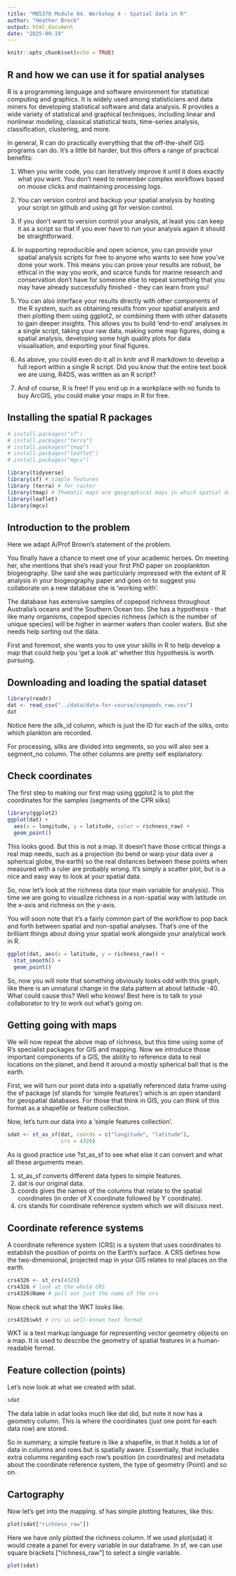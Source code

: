```yaml
---
title: "MB5370 Module 04. Workshop 4 - Spatial data in R"
author: "Heather Brock"
output: html_document
date: "2025-09-19"
---
```


```r
knitr::opts_chunk$set(echo = TRUE)
```

## R and how we can use it for spatial analyses

R is a programming language and software environment for statistical computing and graphics. It is widely used among statisticians and data miners for developing statistical software and data analysis. R provides a wide variety of statistical and graphical techniques, including linear and nonlinear modeling, classical statistical tests, time-series analysis, classification, clustering, and more.

In general, R can do practically everything that the off-the-shelf GIS programs can do. It’s a little bit harder, but this offers a range of practical benefits:

1. When you write code, you can iteratively improve it until it does exactly what you want. You don’t need to remember complex workflows based on mouse clicks and maintaining processing logs. 

2. You can version control and backup your spatial analysis by hosting your script on github and using git for version control.

3. If you don’t want to version control your analysis, at least you can keep it as a script so that if you ever have to run your analysis again it should be straightforward.

4. In supporting reproducible and open science, you can provide your spatial analysis scripts for free to anyone who wants to see how you’ve done your work. This means you can prove your results are robust, be ethical in the way you work, and scarce funds for marine research and conservation don’t have for someone else to repeat something that you may have already successfully finished - they can learn from you! 

5. You can also interface your results directly with other components of the R system, such as obtaining results from your spatial analysis and then plotting them using ggplot2, or combining them with other datasets to gain deeper insights. This allows you to build ‘end-to-end’ analyses in a single script, taking your raw data, making some map figures, doing a spatial analysis, developing some high quality plots for data visualisation, and exporting your final figures. 

6. As above, you could even do it all in knitr and R markdown to develop a full report within a single R script. Did you know that the entire text book we are using, R4DS, was written as an R script? 

7. And of course, R is free! If you end up in a workplace with no funds to buy ArcGIS, you could make your maps in R for free. 

## Installing the spatial R packages

```r
# install.packages("sf") 
# install.packages("terra")
# install.packages("tmap")
# install.packages("leaflet")
# install.packages("mgcv")
```

```r
library(tidyverse)
library(sf) # simple features
library (terra) # for raster
library(tmap) # Thematic maps are geographical maps in which spatial data distributions are visualized
library(leaflet)
library(mgcv)
```

## Introduction to the problem

Here we adapt A/Prof Brown’s statement of the problem. 

You finally have a chance to meet one of your academic heroes. On meeting her, she mentions that she’s read your first PhD paper on zooplankton biogeography. She said she was particularly impressed with the extent of R analysis in your biogeography paper and goes on to suggest you collaborate on a new database she is ‘working with’.

The database has extensive samples of copepod richness throughout Australia’s oceans and the Southern Ocean too. She has a hypothesis - that like many organisms, copepod species richness (which is the number of unique species) will be higher in warmer waters than cooler waters. But she needs help sorting out the data.

First and foremost, she wants you to use your skills in R to help develop a map that could help you ‘get a look at’ whether this hypothesis is worth pursuing. 

## Downloading and loading the spatial dataset

```r
library(readr)
dat <- read_csv("../data/data-for-course/copepods_raw.csv")
dat
```

Notice here the silk_id column, which is just the ID for each of the silks, onto which plankton are recorded. 

For processing, silks are divided into segments, so you will also see a segment_no column. The other columns are pretty self explanatory.

## Check coordinates

The first step to making our first map using ggplot2  is to plot the coordinates for the samples (segments of the CPR silks)

```r
library(ggplot2)
ggplot(dat) + 
  aes(x = longitude, y = latitude, color = richness_raw) +
  geom_point()
```

This looks good. But this is not a map. It doesn’t have those critical things a real map needs, such as a projection (to bend or warp your data over a spherical globe, the earth) so the real distances between these points when measured with a ruler are probably wrong. It’s simply a scatter plot, but is a nice and easy way to look at your spatial data. 

So, now let’s look at the richness data (our main variable for analysis). This time we are going to visualize richness in a non-spatial way with latitude on the x-axis and richness on the y-axis. 

You will soon note that it’s a fairly common part of the workflow to pop back and forth between spatial and non-spatial analyses. That’s one of the brilliant things about doing your spatial work alongside your analytical work in R.

```r
ggplot(dat, aes(x = latitude, y = richness_raw)) + 
  stat_smooth() + 
  geom_point()
```

So, now you will note that something obviously looks odd with this graph, like there is an unnatural change in the data pattern at about latitude -40. What could cause this? Well who knows! Best here is to talk to your collaborator to try to work out what’s going on.

## Getting going with maps

We will now repeat the above map of richness, but this time using some of R’s specialist packages for GIS and mapping. Now we introduce those important components of a GIS, the ability to reference data to real locations on the planet, and bend it around a mostly spherical ball that is the earth. 

First, we will turn our point data into a spatially referenced data frame using the sf package (sf stands for ‘simple features’) which is an open standard for geospatial databases. For those that think in GIS, you can think of this format as a shapefile or feature collection.

Now, let’s turn our data into a ‘simple features collection’.

```r
sdat <- st_as_sf(dat, coords = c("longitude", "latitude"), 
                 crs = 4326)
```

As is good practice use ?st_as_sf to see what else it can convert and what all these arguments mean.

1. st_as_sf converts different data types to simple features. 
2. dat is our original data. 
3. coords gives the names of the columns that relate to the spatial coordinates (in order of X coordinate followed by Y coordinate).
4. crs stands for coordinate reference system which we will discuss next.

## Coordinate reference systems

A coordinate reference system (CRS) is a system that uses coordinates to establish the position of points on the Earth's surface. A CRS defines how the two-dimensional, projected map in your GIS relates to real places on the earth.

```r
crs4326 <- st_crs(4326)
crs4326 # look at the whole CRS
crs4326$Name # pull out just the name of the crs
```

Now check out what the WKT looks like.

```r
crs4326$wkt # crs in well-known text format
```

WKT is a text markup language for representing vector geometry objects on a map. It is used to describe the geometry of spatial features in a human-readable format.

## Feature collection (points)

Let’s now look at what we created with sdat. 

```r
sdat
```

The data table in sdat looks much like dat did, but note it now has a geometry column. This is where the coordinates (just one point for each data row) are stored. 

So in summary, a simple feature is like a shapefile, in that it holds a lot of data in columns and rows but is spatially aware. Essentially, that includes extra columns regarding each row's position (in coordinates) and metadata about the coordinate reference system, the type of geometry (Point) and so on.

## Cartography

Now let’s get into the mapping. sf has simple plotting features, like this:

```r
plot(sdat["richness_raw"])
```

Here we have only plotted the richness column. If we used plot(sdat) it would create a panel for every variable in our dataframe. In sf, we can use square brackets ["richness_raw"] to select a single variable.

```r
plot(sdat)
```

